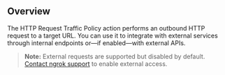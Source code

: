 ## Overview

The HTTP Request Traffic Policy action performs an outbound HTTP request to a target URL. You can use it to integrate with external services through internal endpoints or—if enabled—with external APIs.

> **Note:** External requests are supported but disabled by default. [Contact ngrok support](https://ngrok.com/support) to enable external access.

<YouTubeEmbed videoId="1VYtIOJsgic" title="Learn about ngrok's http-request action" />
